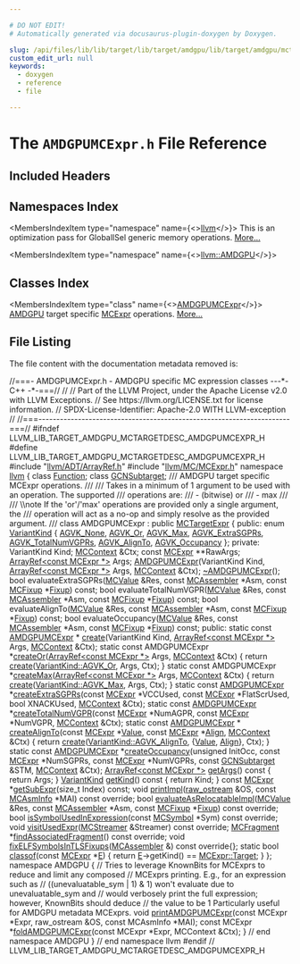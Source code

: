 ```yaml
---

# DO NOT EDIT!
# Automatically generated via docusaurus-plugin-doxygen by Doxygen.

slug: /api/files/lib/lib/target/lib/target/amdgpu/lib/target/amdgpu/mctargetdesc/amdgpumcexpr-h
custom_edit_url: null
keywords:
  - doxygen
  - reference
  - file

---
```





# The `AMDGPUMCExpr.h` File Reference

<DoxygenPage pluginConfig={pluginConfig}>



## Included Headers

<IncludesList>
<IncludesListItem
  filePath="llvm/ADT/ArrayRef.h"
  permalink="/docs/api/files/include/include/llvm/include/llvm/adt/arrayref-h"
  isLocal="true" />
<IncludesListItem
  filePath="llvm/MC/MCExpr.h"
  permalink="/docs/api/files/include/include/llvm/include/llvm/mc/mcexpr-h"
  isLocal="true" />
</IncludesList>

## Namespaces Index

<MembersIndex>

<MembersIndexItem
  type="namespace"
  name={<><a href="/docs/api/namespaces/llvm">llvm</a></>}>
This is an optimization pass for GlobalISel generic memory operations. <a href="/docs/api/namespaces/llvm/#details">More...</a>
</MembersIndexItem>

<MembersIndexItem
  type="namespace"
  name={<><a href="/docs/api/namespaces/llvm/amdgpu">llvm::AMDGPU</a></>}>
</MembersIndexItem>

</MembersIndex>

## Classes Index

<MembersIndex>

<MembersIndexItem
  type="class"
  name={<><a href="/docs/api/classes/llvm/amdgpumcexpr">AMDGPUMCExpr</a></>}>
<a href="/docs/api/namespaces/llvm/amdgpu">AMDGPU</a> target specific <a href="/docs/api/classes/llvm/mcexpr">MCExpr</a> operations. <a href="/docs/api/classes/llvm/amdgpumcexpr/#details">More...</a>
</MembersIndexItem>

</MembersIndex>


## File Listing

The file content with the documentation metadata removed is:

<ProgramListing>

<Link id="l00001" /><CodeLine lineNumber="1"><span class="doxyHighlightComment">//===- AMDGPUMCExpr.h - AMDGPU specific MC expression classes ---&#42;- C++ -&#42;-===//</span></CodeLine>
<Link id="l00002" /><CodeLine lineNumber="2"><span class="doxyHighlightComment">//</span></CodeLine>
<Link id="l00003" /><CodeLine lineNumber="3"><span class="doxyHighlightComment">// Part of the LLVM Project, under the Apache License v2.0 with LLVM Exceptions.</span></CodeLine>
<Link id="l00004" /><CodeLine lineNumber="4"><span class="doxyHighlightComment">// See https://llvm.org/LICENSE.txt for license information.</span></CodeLine>
<Link id="l00005" /><CodeLine lineNumber="5"><span class="doxyHighlightComment">// SPDX-License-Identifier: Apache-2.0 WITH LLVM-exception</span></CodeLine>
<Link id="l00006" /><CodeLine lineNumber="6"><span class="doxyHighlightComment">//</span></CodeLine>
<Link id="l00007" /><CodeLine lineNumber="7"><span class="doxyHighlightComment">//===----------------------------------------------------------------------===//</span></CodeLine>
<Link id="l00008" /><CodeLine lineNumber="8"></CodeLine>
<Link id="l00009" /><CodeLine lineNumber="9"><span class="doxyHighlightPreprocessor">#ifndef LLVM&#95;LIB&#95;TARGET&#95;AMDGPU&#95;MCTARGETDESC&#95;AMDGPUMCEXPR&#95;H</span></CodeLine>
<Link id="l00010" /><CodeLine lineNumber="10"><span class="doxyHighlightPreprocessor">#define LLVM&#95;LIB&#95;TARGET&#95;AMDGPU&#95;MCTARGETDESC&#95;AMDGPUMCEXPR&#95;H</span></CodeLine>
<Link id="l00011" /><CodeLine lineNumber="11"></CodeLine>
<Link id="l00012" /><CodeLine lineNumber="12"><span class="doxyHighlightPreprocessor">#include &quot;<a href="/docs/api/files/include/include/llvm/include/llvm/adt/arrayref-h">llvm/ADT/ArrayRef.h</a>&quot;</span></CodeLine>
<Link id="l00013" /><CodeLine lineNumber="13"><span class="doxyHighlightPreprocessor">#include &quot;<a href="/docs/api/files/include/include/llvm/include/llvm/mc/mcexpr-h">llvm/MC/MCExpr.h</a>&quot;</span></CodeLine>
<Link id="l00014" /><CodeLine lineNumber="14"></CodeLine>
<Link id="l00015" /><CodeLine lineNumber="15"><span class="doxyHighlightKeyword">namespace </span><span class="doxyHighlight"><a href="/docs/api/namespaces/llvm">llvm</a> &#123;</span></CodeLine>
<Link id="l00016" /><CodeLine lineNumber="16"></CodeLine>
<Link id="l00017" /><CodeLine lineNumber="17"><span class="doxyHighlightKeyword">class </span><span class="doxyHighlight"><a href="/docs/api/classes/llvm/function">Function</a>;</span></CodeLine>
<Link id="l00018" /><CodeLine lineNumber="18"><span class="doxyHighlightKeyword">class </span><span class="doxyHighlight"><a href="/docs/api/classes/llvm/gcnsubtarget">GCNSubtarget</a>;</span></CodeLine>
<Link id="l00019" /><CodeLine lineNumber="19"></CodeLine>
<Link id="l00020" /><CodeLine lineNumber="20"><span class="doxyHighlightComment">/// AMDGPU target specific MCExpr operations.</span></CodeLine>
<Link id="l00021" /><CodeLine lineNumber="21"><span class="doxyHighlightComment">///</span></CodeLine>
<Link id="l00022" /><CodeLine lineNumber="22"><span class="doxyHighlightComment">/// Takes in a minimum of 1 argument to be used with an operation. The supported</span></CodeLine>
<Link id="l00023" /><CodeLine lineNumber="23"><span class="doxyHighlightComment">/// operations are:</span></CodeLine>
<Link id="l00024" /><CodeLine lineNumber="24"><span class="doxyHighlightComment">///   - (bitwise) or</span></CodeLine>
<Link id="l00025" /><CodeLine lineNumber="25"><span class="doxyHighlightComment">///   - max</span></CodeLine>
<Link id="l00026" /><CodeLine lineNumber="26"><span class="doxyHighlightComment">///</span></CodeLine>
<Link id="l00027" /><CodeLine lineNumber="27"><span class="doxyHighlightComment">/// \\note If the &#39;or&#39;/&#39;max&#39; operations are provided only a single argument, the</span></CodeLine>
<Link id="l00028" /><CodeLine lineNumber="28"><span class="doxyHighlightComment">/// operation will act as a no-op and simply resolve as the provided argument.</span></CodeLine>
<Link id="l00029" /><CodeLine lineNumber="29"><span class="doxyHighlightComment">///</span></CodeLine>
<Link id="l00030" /><CodeLine lineNumber="30" lineLink="/docs/api/classes/llvm/amdgpumcexpr"><span class="doxyHighlightKeyword">class </span><span class="doxyHighlight">AMDGPUMCExpr : </span><span class="doxyHighlightKeyword">public</span><span class="doxyHighlight"> <a href="/docs/api/classes/llvm/mctargetexpr/#a8ac1fdf776114a374cd8929fba6b8ccc">MCTargetExpr</a> &#123;</span></CodeLine>
<Link id="l00031" /><CodeLine lineNumber="31"><span class="doxyHighlightKeyword">public</span><span class="doxyHighlight">:</span></CodeLine>
<Link id="l00032" /><CodeLine lineNumber="32" lineLink="/docs/api/classes/llvm/amdgpumcexpr/#ac4e921b9d06cd1d20aa4994fc39ec64e"><span class="doxyHighlight">  </span><span class="doxyHighlightKeyword">enum</span><span class="doxyHighlight"> <a href="/docs/api/classes/llvm/amdgpumcexpr/#ac4e921b9d06cd1d20aa4994fc39ec64e">VariantKind</a> &#123;</span></CodeLine>
<Link id="l00033" /><CodeLine lineNumber="33" lineLink="/docs/api/classes/llvm/amdgpumcexpr/#ac4e921b9d06cd1d20aa4994fc39ec64eae7e93f75812fefd9f4b26aa8af091c9b"><span class="doxyHighlight">    <a href="/docs/api/classes/llvm/amdgpumcexpr/#ac4e921b9d06cd1d20aa4994fc39ec64eae7e93f75812fefd9f4b26aa8af091c9b">AGVK&#95;None</a>,</span></CodeLine>
<Link id="l00034" /><CodeLine lineNumber="34" lineLink="/docs/api/classes/llvm/amdgpumcexpr/#ac4e921b9d06cd1d20aa4994fc39ec64ea5f70392190112d47213e6cc3df8bf8cc"><span class="doxyHighlight">    <a href="/docs/api/classes/llvm/amdgpumcexpr/#ac4e921b9d06cd1d20aa4994fc39ec64ea5f70392190112d47213e6cc3df8bf8cc">AGVK&#95;Or</a>,</span></CodeLine>
<Link id="l00035" /><CodeLine lineNumber="35" lineLink="/docs/api/classes/llvm/amdgpumcexpr/#ac4e921b9d06cd1d20aa4994fc39ec64eade9b37ace7482eb448727fdbd65a75f0"><span class="doxyHighlight">    <a href="/docs/api/classes/llvm/amdgpumcexpr/#ac4e921b9d06cd1d20aa4994fc39ec64eade9b37ace7482eb448727fdbd65a75f0">AGVK&#95;Max</a>,</span></CodeLine>
<Link id="l00036" /><CodeLine lineNumber="36" lineLink="/docs/api/classes/llvm/amdgpumcexpr/#ac4e921b9d06cd1d20aa4994fc39ec64ea8014f0c199aed5816661d1d3f14ac1fc"><span class="doxyHighlight">    <a href="/docs/api/classes/llvm/amdgpumcexpr/#ac4e921b9d06cd1d20aa4994fc39ec64ea8014f0c199aed5816661d1d3f14ac1fc">AGVK&#95;ExtraSGPRs</a>,</span></CodeLine>
<Link id="l00037" /><CodeLine lineNumber="37" lineLink="/docs/api/classes/llvm/amdgpumcexpr/#ac4e921b9d06cd1d20aa4994fc39ec64ea7d773e01afab66dff838bb1d5130fd5b"><span class="doxyHighlight">    <a href="/docs/api/classes/llvm/amdgpumcexpr/#ac4e921b9d06cd1d20aa4994fc39ec64ea7d773e01afab66dff838bb1d5130fd5b">AGVK&#95;TotalNumVGPRs</a>,</span></CodeLine>
<Link id="l00038" /><CodeLine lineNumber="38" lineLink="/docs/api/classes/llvm/amdgpumcexpr/#ac4e921b9d06cd1d20aa4994fc39ec64ea4f4d41a1b5065704c6265c1d247e1f9e"><span class="doxyHighlight">    <a href="/docs/api/classes/llvm/amdgpumcexpr/#ac4e921b9d06cd1d20aa4994fc39ec64ea4f4d41a1b5065704c6265c1d247e1f9e">AGVK&#95;AlignTo</a>,</span></CodeLine>
<Link id="l00039" /><CodeLine lineNumber="39" lineLink="/docs/api/classes/llvm/amdgpumcexpr/#ac4e921b9d06cd1d20aa4994fc39ec64ea1390ea547d87d17899b5bf826b26ac96"><span class="doxyHighlight">    <a href="/docs/api/classes/llvm/amdgpumcexpr/#ac4e921b9d06cd1d20aa4994fc39ec64ea1390ea547d87d17899b5bf826b26ac96">AGVK&#95;Occupancy</a></span></CodeLine>
<Link id="l00040" /><CodeLine lineNumber="40"><span class="doxyHighlight">  &#125;;</span></CodeLine>
<Link id="l00041" /><CodeLine lineNumber="41"></CodeLine>
<Link id="l00042" /><CodeLine lineNumber="42"><span class="doxyHighlightKeyword">private</span><span class="doxyHighlight">:</span></CodeLine>
<Link id="l00043" /><CodeLine lineNumber="43"><span class="doxyHighlight">  VariantKind Kind;</span></CodeLine>
<Link id="l00044" /><CodeLine lineNumber="44"><span class="doxyHighlight">  <a href="/docs/api/classes/llvm/mccontext">MCContext</a> &amp;Ctx;</span></CodeLine>
<Link id="l00045" /><CodeLine lineNumber="45"><span class="doxyHighlight">  </span><span class="doxyHighlightKeyword">const</span><span class="doxyHighlight"> <a href="/docs/api/classes/llvm/mcexpr">MCExpr</a> &#42;&#42;RawArgs;</span></CodeLine>
<Link id="l00046" /><CodeLine lineNumber="46"><span class="doxyHighlight">  <a href="/docs/api/classes/llvm/arrayref">ArrayRef&lt;const MCExpr &#42;&gt;</a> Args;</span></CodeLine>
<Link id="l00047" /><CodeLine lineNumber="47"></CodeLine>
<Link id="l00048" /><CodeLine lineNumber="48"><span class="doxyHighlight">  <a href="/docs/api/classes/llvm/amdgpumcexpr">AMDGPUMCExpr</a>(VariantKind Kind, <a href="/docs/api/classes/llvm/arrayref">ArrayRef&lt;const MCExpr &#42;&gt;</a> Args, <a href="/docs/api/classes/llvm/mccontext">MCContext</a> &amp;Ctx);</span></CodeLine>
<Link id="l00049" /><CodeLine lineNumber="49"><span class="doxyHighlight">  <a href="/docs/api/classes/llvm/amdgpumcexpr">~AMDGPUMCExpr</a>();</span></CodeLine>
<Link id="l00050" /><CodeLine lineNumber="50"></CodeLine>
<Link id="l00051" /><CodeLine lineNumber="51"><span class="doxyHighlight">  </span><span class="doxyHighlightKeywordType">bool</span><span class="doxyHighlight"> evaluateExtraSGPRs(<a href="/docs/api/classes/llvm/mcvalue">MCValue</a> &amp;Res, </span><span class="doxyHighlightKeyword">const</span><span class="doxyHighlight"> <a href="/docs/api/classes/llvm/mcassembler">MCAssembler</a> &#42;Asm,</span></CodeLine>
<Link id="l00052" /><CodeLine lineNumber="52"><span class="doxyHighlight">                          </span><span class="doxyHighlightKeyword">const</span><span class="doxyHighlight"> <a href="/docs/api/classes/llvm/mcfixup">MCFixup</a> &#42;<a href="/docs/api/files/lib/lib/target/lib/target/powerpc/ppctlsdynamiccall-cpp/#a4a235aedca5bbfc39934045b6cbf9c70">Fixup</a>) </span><span class="doxyHighlightKeyword">const</span><span class="doxyHighlight">;</span></CodeLine>
<Link id="l00053" /><CodeLine lineNumber="53"><span class="doxyHighlight">  </span><span class="doxyHighlightKeywordType">bool</span><span class="doxyHighlight"> evaluateTotalNumVGPR(<a href="/docs/api/classes/llvm/mcvalue">MCValue</a> &amp;Res, </span><span class="doxyHighlightKeyword">const</span><span class="doxyHighlight"> <a href="/docs/api/classes/llvm/mcassembler">MCAssembler</a> &#42;Asm,</span></CodeLine>
<Link id="l00054" /><CodeLine lineNumber="54"><span class="doxyHighlight">                            </span><span class="doxyHighlightKeyword">const</span><span class="doxyHighlight"> <a href="/docs/api/classes/llvm/mcfixup">MCFixup</a> &#42;<a href="/docs/api/files/lib/lib/target/lib/target/powerpc/ppctlsdynamiccall-cpp/#a4a235aedca5bbfc39934045b6cbf9c70">Fixup</a>) </span><span class="doxyHighlightKeyword">const</span><span class="doxyHighlight">;</span></CodeLine>
<Link id="l00055" /><CodeLine lineNumber="55"><span class="doxyHighlight">  </span><span class="doxyHighlightKeywordType">bool</span><span class="doxyHighlight"> evaluateAlignTo(<a href="/docs/api/classes/llvm/mcvalue">MCValue</a> &amp;Res, </span><span class="doxyHighlightKeyword">const</span><span class="doxyHighlight"> <a href="/docs/api/classes/llvm/mcassembler">MCAssembler</a> &#42;Asm,</span></CodeLine>
<Link id="l00056" /><CodeLine lineNumber="56"><span class="doxyHighlight">                       </span><span class="doxyHighlightKeyword">const</span><span class="doxyHighlight"> <a href="/docs/api/classes/llvm/mcfixup">MCFixup</a> &#42;<a href="/docs/api/files/lib/lib/target/lib/target/powerpc/ppctlsdynamiccall-cpp/#a4a235aedca5bbfc39934045b6cbf9c70">Fixup</a>) </span><span class="doxyHighlightKeyword">const</span><span class="doxyHighlight">;</span></CodeLine>
<Link id="l00057" /><CodeLine lineNumber="57"><span class="doxyHighlight">  </span><span class="doxyHighlightKeywordType">bool</span><span class="doxyHighlight"> evaluateOccupancy(<a href="/docs/api/classes/llvm/mcvalue">MCValue</a> &amp;Res, </span><span class="doxyHighlightKeyword">const</span><span class="doxyHighlight"> <a href="/docs/api/classes/llvm/mcassembler">MCAssembler</a> &#42;Asm,</span></CodeLine>
<Link id="l00058" /><CodeLine lineNumber="58"><span class="doxyHighlight">                         </span><span class="doxyHighlightKeyword">const</span><span class="doxyHighlight"> <a href="/docs/api/classes/llvm/mcfixup">MCFixup</a> &#42;<a href="/docs/api/files/lib/lib/target/lib/target/powerpc/ppctlsdynamiccall-cpp/#a4a235aedca5bbfc39934045b6cbf9c70">Fixup</a>) </span><span class="doxyHighlightKeyword">const</span><span class="doxyHighlight">;</span></CodeLine>
<Link id="l00059" /><CodeLine lineNumber="59"></CodeLine>
<Link id="l00060" /><CodeLine lineNumber="60"><span class="doxyHighlightKeyword">public</span><span class="doxyHighlight">:</span></CodeLine>
<Link id="l00061" /><CodeLine lineNumber="61"><span class="doxyHighlight">  </span><span class="doxyHighlightKeyword">static</span><span class="doxyHighlight"> </span><span class="doxyHighlightKeyword">const</span><span class="doxyHighlight"> <a href="/docs/api/classes/llvm/amdgpumcexpr">AMDGPUMCExpr</a> &#42;</span></CodeLine>
<Link id="l00062" /><CodeLine lineNumber="62"><span class="doxyHighlight">  <a href="/docs/api/classes/llvm/amdgpumcexpr/#a8b210af308c92a311c2a71c9a2ad051a">create</a>(VariantKind Kind, <a href="/docs/api/classes/llvm/arrayref">ArrayRef&lt;const MCExpr &#42;&gt;</a> Args, <a href="/docs/api/classes/llvm/mccontext">MCContext</a> &amp;Ctx);</span></CodeLine>
<Link id="l00063" /><CodeLine lineNumber="63"></CodeLine>
<Link id="l00064" /><CodeLine lineNumber="64" lineLink="/docs/api/classes/llvm/amdgpumcexpr/#aad6b0d859beed9d09768817687a6c972"><span class="doxyHighlight">  </span><span class="doxyHighlightKeyword">static</span><span class="doxyHighlight"> </span><span class="doxyHighlightKeyword">const</span><span class="doxyHighlight"> AMDGPUMCExpr &#42;<a href="/docs/api/classes/llvm/amdgpumcexpr/#aad6b0d859beed9d09768817687a6c972">createOr</a>(<a href="/docs/api/classes/llvm/arrayref">ArrayRef&lt;const MCExpr &#42;&gt;</a> Args,</span></CodeLine>
<Link id="l00065" /><CodeLine lineNumber="65"><span class="doxyHighlight">                                      <a href="/docs/api/classes/llvm/mccontext">MCContext</a> &amp;Ctx) &#123;</span></CodeLine>
<Link id="l00066" /><CodeLine lineNumber="66"><span class="doxyHighlight">    </span><span class="doxyHighlightKeywordFlow">return</span><span class="doxyHighlight"> <a href="/docs/api/classes/llvm/amdgpumcexpr/#a8b210af308c92a311c2a71c9a2ad051a">create</a>(<a href="/docs/api/classes/llvm/amdgpumcexpr/#ac4e921b9d06cd1d20aa4994fc39ec64ea5f70392190112d47213e6cc3df8bf8cc">VariantKind::AGVK&#95;Or</a>, Args, Ctx);</span></CodeLine>
<Link id="l00067" /><CodeLine lineNumber="67"><span class="doxyHighlight">  &#125;</span></CodeLine>
<Link id="l00068" /><CodeLine lineNumber="68"></CodeLine>
<Link id="l00069" /><CodeLine lineNumber="69" lineLink="/docs/api/classes/llvm/amdgpumcexpr/#a245bacdf3c88f5963f1ea0b9cc20ffb0"><span class="doxyHighlight">  </span><span class="doxyHighlightKeyword">static</span><span class="doxyHighlight"> </span><span class="doxyHighlightKeyword">const</span><span class="doxyHighlight"> AMDGPUMCExpr &#42;<a href="/docs/api/classes/llvm/amdgpumcexpr/#a245bacdf3c88f5963f1ea0b9cc20ffb0">createMax</a>(<a href="/docs/api/classes/llvm/arrayref">ArrayRef&lt;const MCExpr &#42;&gt;</a> Args,</span></CodeLine>
<Link id="l00070" /><CodeLine lineNumber="70"><span class="doxyHighlight">                                       <a href="/docs/api/classes/llvm/mccontext">MCContext</a> &amp;Ctx) &#123;</span></CodeLine>
<Link id="l00071" /><CodeLine lineNumber="71"><span class="doxyHighlight">    </span><span class="doxyHighlightKeywordFlow">return</span><span class="doxyHighlight"> <a href="/docs/api/classes/llvm/amdgpumcexpr/#a8b210af308c92a311c2a71c9a2ad051a">create</a>(<a href="/docs/api/classes/llvm/amdgpumcexpr/#ac4e921b9d06cd1d20aa4994fc39ec64eade9b37ace7482eb448727fdbd65a75f0">VariantKind::AGVK&#95;Max</a>, Args, Ctx);</span></CodeLine>
<Link id="l00072" /><CodeLine lineNumber="72"><span class="doxyHighlight">  &#125;</span></CodeLine>
<Link id="l00073" /><CodeLine lineNumber="73"></CodeLine>
<Link id="l00074" /><CodeLine lineNumber="74"><span class="doxyHighlight">  </span><span class="doxyHighlightKeyword">static</span><span class="doxyHighlight"> </span><span class="doxyHighlightKeyword">const</span><span class="doxyHighlight"> <a href="/docs/api/classes/llvm/amdgpumcexpr">AMDGPUMCExpr</a> &#42;<a href="/docs/api/classes/llvm/amdgpumcexpr/#a99e0974cd15aab665b6eba448cd94a5f">createExtraSGPRs</a>(</span><span class="doxyHighlightKeyword">const</span><span class="doxyHighlight"> <a href="/docs/api/classes/llvm/mcexpr">MCExpr</a> &#42;VCCUsed,</span></CodeLine>
<Link id="l00075" /><CodeLine lineNumber="75"><span class="doxyHighlight">                                              </span><span class="doxyHighlightKeyword">const</span><span class="doxyHighlight"> <a href="/docs/api/classes/llvm/mcexpr">MCExpr</a> &#42;FlatScrUsed,</span></CodeLine>
<Link id="l00076" /><CodeLine lineNumber="76"><span class="doxyHighlight">                                              </span><span class="doxyHighlightKeywordType">bool</span><span class="doxyHighlight"> XNACKUsed, <a href="/docs/api/classes/llvm/mccontext">MCContext</a> &amp;Ctx);</span></CodeLine>
<Link id="l00077" /><CodeLine lineNumber="77"></CodeLine>
<Link id="l00078" /><CodeLine lineNumber="78"><span class="doxyHighlight">  </span><span class="doxyHighlightKeyword">static</span><span class="doxyHighlight"> </span><span class="doxyHighlightKeyword">const</span><span class="doxyHighlight"> <a href="/docs/api/classes/llvm/amdgpumcexpr">AMDGPUMCExpr</a> &#42;<a href="/docs/api/classes/llvm/amdgpumcexpr/#a65eb9f650ce7f4dd73c2961f327f3128">createTotalNumVGPR</a>(</span><span class="doxyHighlightKeyword">const</span><span class="doxyHighlight"> <a href="/docs/api/classes/llvm/mcexpr">MCExpr</a> &#42;NumAGPR,</span></CodeLine>
<Link id="l00079" /><CodeLine lineNumber="79"><span class="doxyHighlight">                                                </span><span class="doxyHighlightKeyword">const</span><span class="doxyHighlight"> <a href="/docs/api/classes/llvm/mcexpr">MCExpr</a> &#42;NumVGPR,</span></CodeLine>
<Link id="l00080" /><CodeLine lineNumber="80"><span class="doxyHighlight">                                                <a href="/docs/api/classes/llvm/mccontext">MCContext</a> &amp;Ctx);</span></CodeLine>
<Link id="l00081" /><CodeLine lineNumber="81"></CodeLine>
<Link id="l00082" /><CodeLine lineNumber="82"><span class="doxyHighlight">  </span><span class="doxyHighlightKeyword">static</span><span class="doxyHighlight"> </span><span class="doxyHighlightKeyword">const</span><span class="doxyHighlight"> <a href="/docs/api/classes/llvm/amdgpumcexpr">AMDGPUMCExpr</a> &#42;</span></CodeLine>
<Link id="l00083" /><CodeLine lineNumber="83" lineLink="/docs/api/classes/llvm/amdgpumcexpr/#a9e40571141ae9feea150533572000199"><span class="doxyHighlight">  <a href="/docs/api/classes/llvm/amdgpumcexpr/#a9e40571141ae9feea150533572000199">createAlignTo</a>(</span><span class="doxyHighlightKeyword">const</span><span class="doxyHighlight"> <a href="/docs/api/classes/llvm/mcexpr">MCExpr</a> &#42;<a href="/docs/api/classes/llvm/value">Value</a>, </span><span class="doxyHighlightKeyword">const</span><span class="doxyHighlight"> <a href="/docs/api/classes/llvm/mcexpr">MCExpr</a> &#42;<a href="/docs/api/structs/llvm/align">Align</a>, <a href="/docs/api/classes/llvm/mccontext">MCContext</a> &amp;Ctx) &#123;</span></CodeLine>
<Link id="l00084" /><CodeLine lineNumber="84"><span class="doxyHighlight">    </span><span class="doxyHighlightKeywordFlow">return</span><span class="doxyHighlight"> <a href="/docs/api/classes/llvm/amdgpumcexpr/#a8b210af308c92a311c2a71c9a2ad051a">create</a>(<a href="/docs/api/classes/llvm/amdgpumcexpr/#ac4e921b9d06cd1d20aa4994fc39ec64ea4f4d41a1b5065704c6265c1d247e1f9e">VariantKind::AGVK&#95;AlignTo</a>, &#123;<a href="/docs/api/classes/llvm/value">Value</a>, <a href="/docs/api/structs/llvm/align">Align</a>&#125;, Ctx);</span></CodeLine>
<Link id="l00085" /><CodeLine lineNumber="85"><span class="doxyHighlight">  &#125;</span></CodeLine>
<Link id="l00086" /><CodeLine lineNumber="86"></CodeLine>
<Link id="l00087" /><CodeLine lineNumber="87"><span class="doxyHighlight">  </span><span class="doxyHighlightKeyword">static</span><span class="doxyHighlight"> </span><span class="doxyHighlightKeyword">const</span><span class="doxyHighlight"> <a href="/docs/api/classes/llvm/amdgpumcexpr">AMDGPUMCExpr</a> &#42;<a href="/docs/api/classes/llvm/amdgpumcexpr/#a528b669c7627f74c541a4800020df024">createOccupancy</a>(</span><span class="doxyHighlightKeywordType">unsigned</span><span class="doxyHighlight"> InitOcc,</span></CodeLine>
<Link id="l00088" /><CodeLine lineNumber="88"><span class="doxyHighlight">                                             </span><span class="doxyHighlightKeyword">const</span><span class="doxyHighlight"> <a href="/docs/api/classes/llvm/mcexpr">MCExpr</a> &#42;NumSGPRs,</span></CodeLine>
<Link id="l00089" /><CodeLine lineNumber="89"><span class="doxyHighlight">                                             </span><span class="doxyHighlightKeyword">const</span><span class="doxyHighlight"> <a href="/docs/api/classes/llvm/mcexpr">MCExpr</a> &#42;NumVGPRs,</span></CodeLine>
<Link id="l00090" /><CodeLine lineNumber="90"><span class="doxyHighlight">                                             </span><span class="doxyHighlightKeyword">const</span><span class="doxyHighlight"> <a href="/docs/api/classes/llvm/gcnsubtarget">GCNSubtarget</a> &amp;STM,</span></CodeLine>
<Link id="l00091" /><CodeLine lineNumber="91"><span class="doxyHighlight">                                             <a href="/docs/api/classes/llvm/mccontext">MCContext</a> &amp;Ctx);</span></CodeLine>
<Link id="l00092" /><CodeLine lineNumber="92"></CodeLine>
<Link id="l00093" /><CodeLine lineNumber="93" lineLink="/docs/api/classes/llvm/amdgpumcexpr/#a01629bf98f076a28c7b9b6f749cf1362"><span class="doxyHighlight">  <a href="/docs/api/classes/llvm/arrayref">ArrayRef&lt;const MCExpr &#42;&gt;</a> <a href="/docs/api/classes/llvm/amdgpumcexpr/#a01629bf98f076a28c7b9b6f749cf1362">getArgs</a>()</span><span class="doxyHighlightKeyword"> const </span><span class="doxyHighlight">&#123; </span><span class="doxyHighlightKeywordFlow">return</span><span class="doxyHighlight"> Args; &#125;</span></CodeLine>
<Link id="l00094" /><CodeLine lineNumber="94" lineLink="/docs/api/classes/llvm/amdgpumcexpr/#af13ba175af48ccb8caee3131ff1f4b7d"><span class="doxyHighlight">  <a href="/docs/api/classes/llvm/amdgpumcexpr/#ac4e921b9d06cd1d20aa4994fc39ec64e">VariantKind</a> <a href="/docs/api/classes/llvm/amdgpumcexpr/#af13ba175af48ccb8caee3131ff1f4b7d">getKind</a>()</span><span class="doxyHighlightKeyword"> const </span><span class="doxyHighlight">&#123; </span><span class="doxyHighlightKeywordFlow">return</span><span class="doxyHighlight"> Kind; &#125;</span></CodeLine>
<Link id="l00095" /><CodeLine lineNumber="95"><span class="doxyHighlight">  </span><span class="doxyHighlightKeyword">const</span><span class="doxyHighlight"> <a href="/docs/api/classes/llvm/mcexpr">MCExpr</a> &#42;<a href="/docs/api/classes/llvm/amdgpumcexpr/#ac03d9d83552b7841365415497274cb72">getSubExpr</a>(</span><span class="doxyHighlightKeywordType">size&#95;t</span><span class="doxyHighlight"> Index) </span><span class="doxyHighlightKeyword">const</span><span class="doxyHighlight">;</span></CodeLine>
<Link id="l00096" /><CodeLine lineNumber="96"></CodeLine>
<Link id="l00097" /><CodeLine lineNumber="97"><span class="doxyHighlight">  </span><span class="doxyHighlightKeywordType">void</span><span class="doxyHighlight"> <a href="/docs/api/classes/llvm/amdgpumcexpr/#acc5a084f344a6ac2bba0451e0e9d6b45">printImpl</a>(<a href="/docs/api/classes/llvm/raw-ostream">raw&#95;ostream</a> &amp;OS, </span><span class="doxyHighlightKeyword">const</span><span class="doxyHighlight"> <a href="/docs/api/classes/llvm/mcasminfo">MCAsmInfo</a> &#42;MAI) </span><span class="doxyHighlightKeyword">const override</span><span class="doxyHighlight">;</span></CodeLine>
<Link id="l00098" /><CodeLine lineNumber="98"><span class="doxyHighlight">  </span><span class="doxyHighlightKeywordType">bool</span><span class="doxyHighlight"> <a href="/docs/api/classes/llvm/amdgpumcexpr/#ac7ea2a3563181056354939fd2ed18e7e">evaluateAsRelocatableImpl</a>(<a href="/docs/api/classes/llvm/mcvalue">MCValue</a> &amp;Res, </span><span class="doxyHighlightKeyword">const</span><span class="doxyHighlight"> <a href="/docs/api/classes/llvm/mcassembler">MCAssembler</a> &#42;Asm,</span></CodeLine>
<Link id="l00099" /><CodeLine lineNumber="99"><span class="doxyHighlight">                                 </span><span class="doxyHighlightKeyword">const</span><span class="doxyHighlight"> <a href="/docs/api/classes/llvm/mcfixup">MCFixup</a> &#42;<a href="/docs/api/files/lib/lib/target/lib/target/powerpc/ppctlsdynamiccall-cpp/#a4a235aedca5bbfc39934045b6cbf9c70">Fixup</a>) </span><span class="doxyHighlightKeyword">const override</span><span class="doxyHighlight">;</span></CodeLine>
<Link id="l00100" /><CodeLine lineNumber="100"><span class="doxyHighlight">  </span><span class="doxyHighlightKeywordType">bool</span><span class="doxyHighlight"> <a href="/docs/api/classes/llvm/amdgpumcexpr/#ab50a638d75c912e0d3b7b4624220e676">isSymbolUsedInExpression</a>(</span><span class="doxyHighlightKeyword">const</span><span class="doxyHighlight"> <a href="/docs/api/classes/llvm/mcsymbol">MCSymbol</a> &#42;Sym) </span><span class="doxyHighlightKeyword">const override</span><span class="doxyHighlight">;</span></CodeLine>
<Link id="l00101" /><CodeLine lineNumber="101"><span class="doxyHighlight">  </span><span class="doxyHighlightKeywordType">void</span><span class="doxyHighlight"> <a href="/docs/api/classes/llvm/amdgpumcexpr/#a3539e01cd4cfb4b9bf60489ae59a370b">visitUsedExpr</a>(<a href="/docs/api/classes/llvm/mcstreamer">MCStreamer</a> &amp;Streamer) </span><span class="doxyHighlightKeyword">const override</span><span class="doxyHighlight">;</span></CodeLine>
<Link id="l00102" /><CodeLine lineNumber="102"><span class="doxyHighlight">  <a href="/docs/api/classes/llvm/mcfragment">MCFragment</a> &#42;<a href="/docs/api/classes/llvm/amdgpumcexpr/#a0b5a31b7b4cdb70bc9991f1fde3391b0">findAssociatedFragment</a>() </span><span class="doxyHighlightKeyword">const override</span><span class="doxyHighlight">;</span></CodeLine>
<Link id="l00103" /><CodeLine lineNumber="103" lineLink="/docs/api/classes/llvm/amdgpumcexpr/#a658c1563f15dc50adacb328ee1803bd6"><span class="doxyHighlight">  </span><span class="doxyHighlightKeywordType">void</span><span class="doxyHighlight"> <a href="/docs/api/classes/llvm/amdgpumcexpr/#a658c1563f15dc50adacb328ee1803bd6">fixELFSymbolsInTLSFixups</a>(<a href="/docs/api/classes/llvm/mcassembler">MCAssembler</a> &amp;)</span><span class="doxyHighlightKeyword"> const override</span><span class="doxyHighlight">&#123;&#125;;</span></CodeLine>
<Link id="l00104" /><CodeLine lineNumber="104"></CodeLine>
<Link id="l00105" /><CodeLine lineNumber="105" lineLink="/docs/api/classes/llvm/amdgpumcexpr/#aded4cac13d059876caa1a12383c913ca"><span class="doxyHighlight">  </span><span class="doxyHighlightKeyword">static</span><span class="doxyHighlight"> </span><span class="doxyHighlightKeywordType">bool</span><span class="doxyHighlight"> <a href="/docs/api/classes/llvm/amdgpumcexpr/#aded4cac13d059876caa1a12383c913ca">classof</a>(</span><span class="doxyHighlightKeyword">const</span><span class="doxyHighlight"> <a href="/docs/api/classes/llvm/mcexpr">MCExpr</a> &#42;<a href="/docs/api/files/lib/lib/ir/builtingcs-cpp/#abb2b3a60ccc38a28239e19a1646e0c8a">E</a>) &#123;</span></CodeLine>
<Link id="l00106" /><CodeLine lineNumber="106"><span class="doxyHighlight">    </span><span class="doxyHighlightKeywordFlow">return</span><span class="doxyHighlight"> <a href="/docs/api/files/lib/lib/ir/builtingcs-cpp/#abb2b3a60ccc38a28239e19a1646e0c8a">E</a>-&gt;getKind() == <a href="/docs/api/classes/llvm/mcexpr/#a83112ba0cecd7a7add9f1f9c441d606faa65560b8224a92e80f422df090f07c55">MCExpr::Target</a>;</span></CodeLine>
<Link id="l00107" /><CodeLine lineNumber="107"><span class="doxyHighlight">  &#125;</span></CodeLine>
<Link id="l00108" /><CodeLine lineNumber="108"><span class="doxyHighlight">&#125;;</span></CodeLine>
<Link id="l00109" /><CodeLine lineNumber="109"></CodeLine>
<Link id="l00110" /><CodeLine lineNumber="110"><span class="doxyHighlightKeyword">namespace </span><span class="doxyHighlight">AMDGPU &#123;</span></CodeLine>
<Link id="l00111" /><CodeLine lineNumber="111"><span class="doxyHighlightComment">// Tries to leverage KnownBits for MCExprs to reduce and limit any composed</span></CodeLine>
<Link id="l00112" /><CodeLine lineNumber="112"><span class="doxyHighlightComment">// MCExprs printing. E.g., for an expression such as</span></CodeLine>
<Link id="l00113" /><CodeLine lineNumber="113"><span class="doxyHighlightComment">// ((unevaluatable&#95;sym | 1) &amp; 1) won&#39;t evaluate due to unevaluatable&#95;sym and</span></CodeLine>
<Link id="l00114" /><CodeLine lineNumber="114"><span class="doxyHighlightComment">// would verbosely print the full expression; however, KnownBits should deduce</span></CodeLine>
<Link id="l00115" /><CodeLine lineNumber="115"><span class="doxyHighlightComment">// the value to be 1 Particularly useful for AMDGPU metadata MCExprs.</span></CodeLine>
<Link id="l00116" /><CodeLine lineNumber="116"><span class="doxyHighlightKeywordType">void</span><span class="doxyHighlight"> <a href="/docs/api/namespaces/llvm/amdgpu/#a2d69f7dd3e8c055a8aa9f8a6c401dc51">printAMDGPUMCExpr</a>(</span><span class="doxyHighlightKeyword">const</span><span class="doxyHighlight"> MCExpr &#42;Expr, raw&#95;ostream &amp;OS,</span></CodeLine>
<Link id="l00117" /><CodeLine lineNumber="117"><span class="doxyHighlight">                       </span><span class="doxyHighlightKeyword">const</span><span class="doxyHighlight"> MCAsmInfo &#42;MAI);</span></CodeLine>
<Link id="l00118" /><CodeLine lineNumber="118"></CodeLine>
<Link id="l00119" /><CodeLine lineNumber="119"><span class="doxyHighlightKeyword">const</span><span class="doxyHighlight"> MCExpr &#42;<a href="/docs/api/namespaces/llvm/amdgpu/#aafd3b7d8deff060578db9e6e6529ef0a">foldAMDGPUMCExpr</a>(</span><span class="doxyHighlightKeyword">const</span><span class="doxyHighlight"> MCExpr &#42;Expr, MCContext &amp;Ctx);</span></CodeLine>
<Link id="l00120" /><CodeLine lineNumber="120"></CodeLine>
<Link id="l00121" /><CodeLine lineNumber="121"><span class="doxyHighlight">&#125; </span><span class="doxyHighlightComment">// end namespace AMDGPU</span></CodeLine>
<Link id="l00122" /><CodeLine lineNumber="122"><span class="doxyHighlight">&#125; </span><span class="doxyHighlightComment">// end namespace llvm</span></CodeLine>
<Link id="l00123" /><CodeLine lineNumber="123"></CodeLine>
<Link id="l00124" /><CodeLine lineNumber="124"><span class="doxyHighlightPreprocessor">#endif </span><span class="doxyHighlightComment">// LLVM&#95;LIB&#95;TARGET&#95;AMDGPU&#95;MCTARGETDESC&#95;AMDGPUMCEXPR&#95;H</span></CodeLine>

</ProgramListing>


</DoxygenPage>

